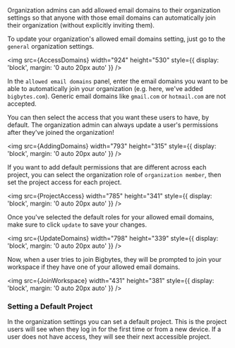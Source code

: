 
Organization admins can add allowed email domains to their organization settings so that anyone with those email domains can automatically join their organization (without explicitly inviting them).

To update your organization's allowed email domains setting, just go to the `general` organization settings.

<img
  src={AccessDomains}
  width="924"
  height="530"
  style={{ display: 'block', margin: '0 auto 20px auto' }}
/>

In the `allowed email domains` panel, enter the email domains you want to be able to automatically join your organization (e.g. here, we've added `bigbytes.com`). Generic email domains like `gmail.com` or `hotmail.com` are not accepted.

You can then select the access that you want these users to have, by default. The organization admin can always update a user's permissions after they've joined the organization!

<img
  src={AddingDomains}
  width="793"
  height="315"
  style={{ display: 'block', margin: '0 auto 20px auto' }}
/>

If you want to add default permissions that are different across each project, you can select the organization role of `organization member`, then set the project access for each project.

<img
  src={ProjectAccess}
  width="785"
  height="341"
  style={{ display: 'block', margin: '0 auto 20px auto' }}
/>

Once you've selected the default roles for your allowed email domains, make sure to click `update` to save your changes.

<img
  src={UpdateDomains}
  width="798"
  height="339"
  style={{ display: 'block', margin: '0 auto 20px auto' }}
/>

Now, when a user tries to join Bigbytes, they will be prompted to join your workspace if they have one of your allowed email domains.

<img
  src={JoinWorkspace}
  width="431"
  height="381"
  style={{ display: 'block', margin: '0 auto 20px auto' }}
/>

### Setting a Default Project

In the organization settings you can set a default project. This is the project users will see when they log in for the
first time or from a new device. If a user does not have access, they will see their next accessible project.
